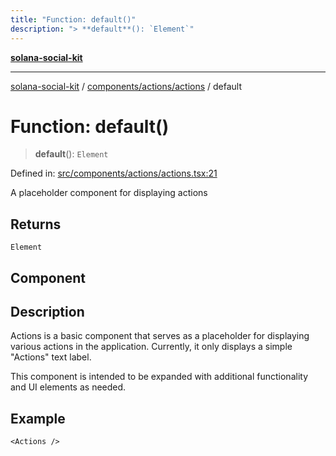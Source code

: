 ```yaml
---
title: "Function: default()"
description: "> **default**(): `Element`"
---
```


[**solana-social-kit**](../../../../README.mdx)

***

[solana-social-kit](../../../../README.mdx) / [components/actions/actions](../README.mdx) / default

# Function: default()

> **default**(): `Element`

Defined in: [src/components/actions/actions.tsx:21](https://github.com/SendArcade/solana-social-starter/blob/03568260ca96ed63f77049843c721de1cb011893/src/components/actions/actions.tsx#L21)

A placeholder component for displaying actions

## Returns

`Element`

## Component

## Description

Actions is a basic component that serves as a placeholder for displaying
various actions in the application. Currently, it only displays a simple
"Actions" text label.

This component is intended to be expanded with additional functionality
and UI elements as needed.

## Example

```tsx
<Actions />
```
